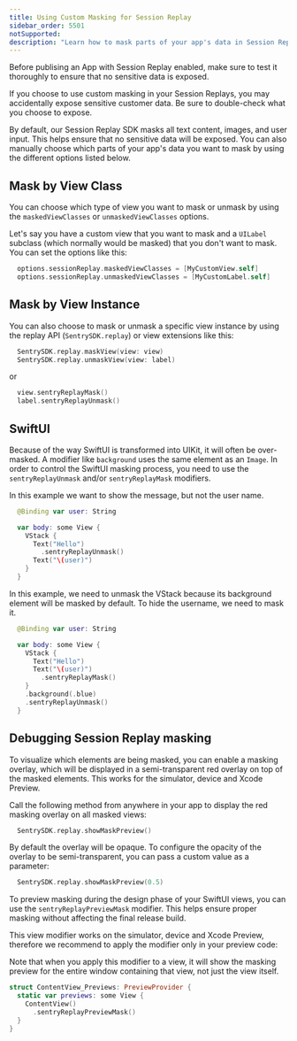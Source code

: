 ```yaml
---
title: Using Custom Masking for Session Replay
sidebar_order: 5501
notSupported:
description: "Learn how to mask parts of your app's data in Session Replay."
---
```


<Alert>
Before publising an App with Session Replay enabled, make sure to test it thoroughly to ensure that no sensitive data is exposed.

If you choose to use custom masking in your Session Replays, you may accidentally expose sensitive customer data. Be sure to double-check what you choose to expose.

</Alert>

By default, our Session Replay SDK masks all text content, images, and user input. This helps ensure that no sensitive data will be exposed. You can also manually choose which parts of your app's data you want to mask by using the different options listed below.

## Mask by View Class

You can choose which type of view you want to mask or unmask by using the `maskedViewClasses` or `unmaskedViewClasses` options.

Let's say you have a custom view that you want to mask and a `UILabel` subclass (which normally would be masked) that you don't want to mask. You can set the options like this:

```swift
  options.sessionReplay.maskedViewClasses = [MyCustomView.self]
  options.sessionReplay.unmaskedViewClasses = [MyCustomLabel.self]
```

## Mask by View Instance

You can also choose to mask or unmask a specific view instance by using the replay API (`SentrySDK.replay`) or view extensions like this:

```swift
  SentrySDK.replay.maskView(view: view)
  SentrySDK.replay.unmaskView(view: label)
```

or

```swift
  view.sentryReplayMask()
  label.sentryReplayUnmask()
```

## SwiftUI

Because of the way SwiftUI is transformed into UIKit, it will often be over-masked. A modifier like `background` uses the same element as an `Image`.
In order to control the SwiftUI masking process, you need to use the `sentryReplayUnmask` and/or `sentryReplayMask` modifiers.

In this example we want to show the message, but not the user name.

```swift
  @Binding var user: String

  var body: some View {
    VStack {
      Text("Hello")
        .sentryReplayUnmask()
      Text("\(user)")
    }
  }
```

In this example, we need to unmask the VStack because its background element will be masked by default.
To hide the username, we need to mask it.

```swift
  @Binding var user: String

  var body: some View {
    VStack {
      Text("Hello")
      Text("\(user)")
        .sentryReplayMask()
    }
    .background(.blue)
    .sentryReplayUnmask()
  }
```

## Debugging Session Replay masking

To visualize which elements are being masked, you can enable a masking overlay, which will be displayed in a semi-transparent red overlay on top of the masked elements.
This works for the simulator, device and Xcode Preview.

Call the following method from anywhere in your app to display the red masking overlay on all masked views:

```swift
  SentrySDK.replay.showMaskPreview()
```

By default the overlay will be opaque. To configure the opacity of the overlay to be semi-transparent, you can pass a custom value as a parameter:

```swift
  SentrySDK.replay.showMaskPreview(0.5)
```

To preview masking during the design phase of your SwiftUI views, you can use the `sentryReplayPreviewMask` modifier.
This helps ensure proper masking without affecting the final release build.

This view modifier works on the simulator, device and Xcode Preview, therefore we recommend to apply the modifier only in your preview code:

Note that when you apply this modifier to a view, it will show the masking preview for the entire window containing that view, not just the view itself.

```swift
struct ContentView_Previews: PreviewProvider {
  static var previews: some View {
    ContentView()
      .sentryReplayPreviewMask()
  }
}
```

